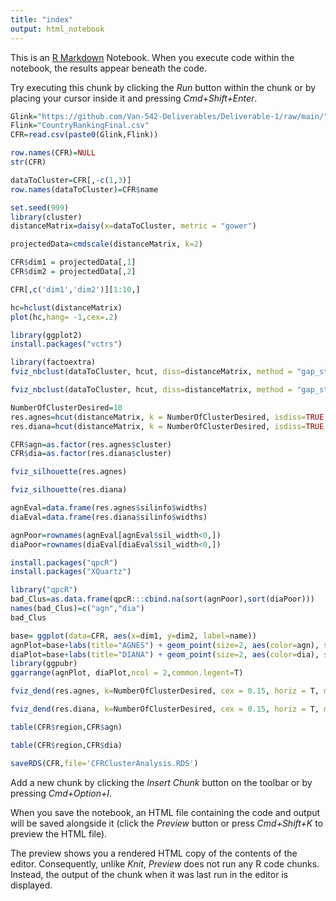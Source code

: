 ```yaml
---
title: "index"
output: html_notebook
---
```


This is an [R Markdown](http://rmarkdown.rstudio.com) Notebook. When you execute code within the notebook, the results appear beneath the code. 

Try executing this chunk by clicking the *Run* button within the chunk or by placing your cursor inside it and pressing *Cmd+Shift+Enter*. 

```r
Glink="https://github.com/Van-542-Deliverables/Deliverable-1/raw/main/"
Flink="CountryRankingFinal.csv"
CFR=read.csv(paste0(Glink,Flink))

row.names(CFR)=NULL
str(CFR)

dataToCluster=CFR[,-c(1,3)]
row.names(dataToCluster)=CFR$name
```
```r
set.seed(999)
library(cluster)
distanceMatrix=daisy(x=dataToCluster, metric = "gower")

projectedData=cmdscale(distanceMatrix, k=2)

CFR$dim1 = projectedData[,1]
CFR$dim2 = projectedData[,2]

CFR[,c('dim1','dim2')][1:10,]
```
```r
hc=hclust(distanceMatrix)
plot(hc,hang= -1,cex=.2)
```
```r
library(ggplot2)
install.packages("vctrs")
```
```r
library(factoextra)
fviz_nbclust(dataToCluster, hcut, diss=distanceMatrix, method = "gap_stat", k.max = 15, verbose = F, hc_func = "agnes")
```
```r
fviz_nbclust(dataToCluster, hcut, diss=distanceMatrix, method = "gap_stat", k.max = 15, verbose = F, hc_func = "diana")
```
```r
NumberOfClusterDesired=10
res.agnes=hcut(distanceMatrix, k = NumberOfClusterDesired, isdiss=TRUE, hc_func='agnes', hc_method="ward.D2")
res.diana=hcut(distanceMatrix, k = NumberOfClusterDesired, isdiss=TRUE, hc_func='diana', hc_method="ward.D2")
```
```r
CFR$agn=as.factor(res.agnes$cluster)
CFR$dia=as.factor(res.diana$cluster)
```
```r
fviz_silhouette(res.agnes)
```
```r
fviz_silhouette(res.diana)
```
```r
agnEval=data.frame(res.agnes$silinfo$widths)
diaEval=data.frame(res.diana$silinfo$widths)

agnPoor=rownames(agnEval[agnEval$sil_width<0,])
diaPoor=rownames(diaEval[diaEval$sil_width<0,])

install.packages("qpcR")
install.packages("XQuartz")

library("qpcR")
bad_Clus=as.data.frame(qpcR:::cbind.na(sort(agnPoor),sort(diaPoor)))
names(bad_Clus)=c("agn","dia")
bad_Clus
```
```r
base= ggplot(data=CFR, aes(x=dim1, y=dim2, label=name))
agnPlot=base+labs(title="AGNES") + geom_point(size=2, aes(color=agn), show.legend=T)
diaPlot=base+labs(title="DIANA") + geom_point(size=2, aes(color=dia), show.legend=T)
library(ggpubr)
ggarrange(agnPlot, diaPlot,ncol = 2,common.legent=T)
```


```r
fviz_dend(res.agnes, k=NumberOfClusterDesired, cex = 0.15, horiz = T, main = "AGNES approach")
```
```r
fviz_dend(res.diana, k=NumberOfClusterDesired, cex = 0.15, horiz = T, main = "DIANA approach")
```
```r
table(CFR$region,CFR$agn)
```
```r
table(CFR$region,CFR$dia)
```
```r
saveRDS(CFR,file='CFRClusterAnalysis.RDS')
```

Add a new chunk by clicking the *Insert Chunk* button on the toolbar or by pressing *Cmd+Option+I*.

When you save the notebook, an HTML file containing the code and output will be saved alongside it (click the *Preview* button or press *Cmd+Shift+K* to preview the HTML file). 

The preview shows you a rendered HTML copy of the contents of the editor. Consequently, unlike *Knit*, *Preview* does not run any R code chunks. Instead, the output of the chunk when it was last run in the editor is displayed.

